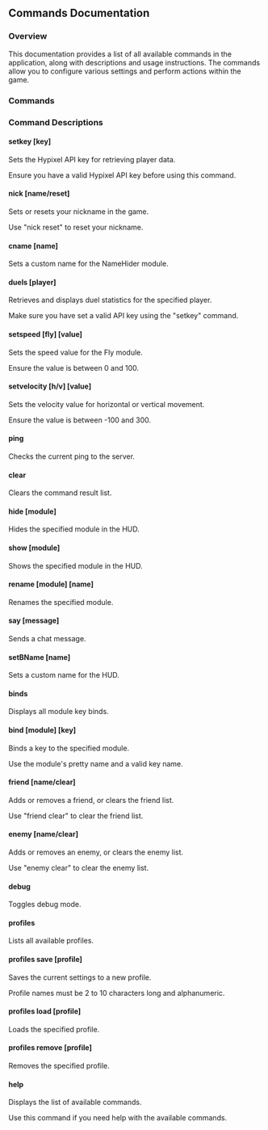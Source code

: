 
## Commands Documentation

### Overview
This documentation provides a list of all available commands in the application, along with descriptions and usage instructions. The commands allow you to configure various settings and perform actions within the game.

### Commands

<Cards>
  <Card title="Set API Key" href="#setkey" icon="🔑" />
  <Card title="Set Nickname" href="#nick" icon="🎭" />
  <Card title="Custom Name" href="#cname" icon="📝" />
  <Card title="Duel Stats" href="#duels" icon="📊" />
  <Card title="Set Speed" href="#setspeed" icon="⚡" />
  <Card title="Set Velocity" href="#setvelocity" icon="🚀" />
  <Card title="Check Ping" href="#ping" icon="📶" />
  <Card title="Clear Commands" href="#clear" icon="🧹" />
  <Card title="Hide Module" href="#hide" icon="🙈" />
  <Card title="Show Module" href="#show" icon="👀" />
  <Card title="Rename Module" href="#rename" icon="✏️" />
  <Card title="Send Message" href="#say" icon="💬" />
  <Card title="Set HUD Name" href="#setBName" icon="🏷️" />
  <Card title="List Binds" href="#binds" icon="🔗" />
  <Card title="Bind Key" href="#bind" icon="🔑" />
  <Card title="Manage Friends" href="#friend" icon="🤝" />
  <Card title="Manage Enemies" href="#enemy" icon="⚔️" />
  <Card title="Toggle Debug" href="#debug" icon="🐞" />
  <Card title="List Profiles" href="#profiles" icon="📂" />
  <Card title="Save Profile" href="#profiles-save" icon="💾" />
  <Card title="Load Profile" href="#profiles-load" icon="📂" />
  <Card title="Remove Profile" href="#profiles-remove" icon="🗑️" />
  <Card title="Help" href="#help" icon="ℹ️" />
</Cards>

### Command Descriptions

#### <a id="setkey"></a> setkey [key]
Sets the Hypixel API key for retrieving player data.

<Callout type="info" emoji="🔑">
Ensure you have a valid Hypixel API key before using this command.
</Callout>

#### <a id="nick"></a> nick [name/reset]
Sets or resets your nickname in the game.

<Callout type="default" emoji="🎭">
Use "nick reset" to reset your nickname.
</Callout>

#### <a id="cname"></a> cname [name]
Sets a custom name for the NameHider module.

#### <a id="duels"></a> duels [player]
Retrieves and displays duel statistics for the specified player.

<Callout type="info" emoji="📊">
Make sure you have set a valid API key using the "setkey" command.
</Callout>

#### <a id="setspeed"></a> setspeed [fly] [value]
Sets the speed value for the Fly module.

<Callout type="warning" emoji="⚠️">
Ensure the value is between 0 and 100.
</Callout>

#### <a id="setvelocity"></a> setvelocity [h/v] [value]
Sets the velocity value for horizontal or vertical movement.

<Callout type="warning" emoji="⚠️">
Ensure the value is between -100 and 300.
</Callout>

#### <a id="ping"></a> ping
Checks the current ping to the server.

#### <a id="clear"></a> clear
Clears the command result list.

#### <a id="hide"></a> hide [module]
Hides the specified module in the HUD.

#### <a id="show"></a> show [module]
Shows the specified module in the HUD.

#### <a id="rename"></a> rename [module] [name]
Renames the specified module.

#### <a id="say"></a> say [message]
Sends a chat message.

#### <a id="setBName"></a> setBName [name]
Sets a custom name for the HUD.

#### <a id="binds"></a> binds
Displays all module key binds.

#### <a id="bind"></a> bind [module] [key]
Binds a key to the specified module.

<Callout type="info" emoji="🔑">
Use the module's pretty name and a valid key name.
</Callout>

#### <a id="friend"></a> friend [name/clear]
Adds or removes a friend, or clears the friend list.

<Callout type="default" emoji="🤝">
Use "friend clear" to clear the friend list.
</Callout>

#### <a id="enemy"></a> enemy [name/clear]
Adds or removes an enemy, or clears the enemy list.

<Callout type="default" emoji="⚔️">
Use "enemy clear" to clear the enemy list.
</Callout>

#### <a id="debug"></a> debug
Toggles debug mode.

#### <a id="profiles"></a> profiles
Lists all available profiles.

#### <a id="profiles-save"></a> profiles save [profile]
Saves the current settings to a new profile.

<Callout type="info" emoji="💾">
Profile names must be 2 to 10 characters long and alphanumeric.
</Callout>

#### <a id="profiles-load"></a> profiles load [profile]
Loads the specified profile.

#### <a id="profiles-remove"></a> profiles remove [profile]
Removes the specified profile.

#### <a id="help"></a> help
Displays the list of available commands.

<Callout type="info" emoji="ℹ️">
Use this command if you need help with the available commands.
</Callout>
